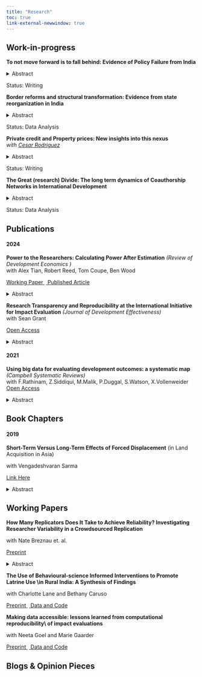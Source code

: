 ```yaml
---
title: "Research"
toc: true 
link-external-newwindow: true
---
```


## Work-in-progress

**To not move forward is to fall behind: Evidence of Policy Failure from India**

<details>

<summary>Abstract</summary>
... Coming soon
</details>

Status: Writing

**Border reforms and structural transformation: Evidence from state reorganization in India**

<details>

<summary>Abstract</summary>
... Coming soon
</details>

Status: Data Analysis

**Private credit and Property prices: New insights into this nexus**</br> *with <a href="https://sites.google.com/site/cesarruy"> Cesar Rodriguez </a>*

<details>

<summary>Abstract</summary>
The intricate relationship between the dynamics of property prices and private
credit has long been a focal point for economists and policymakers, particularly
in light of its pivotal role in financial crises and economic instability. Despite its
significance, the nuances of this relationship across different levels of economic
development remain underexplored. In this paper, using quarterly data from 27
countries over the period 1982-2021, we employ a robust empirical strategy that
addresses potential endogeneity concerns through instrumental variables. Our
findings reveal a significant positive relationship between property price growth
and private credit expansion, with the effect being stronger in developed countries.
A one percentage point increase in property prices is associated with a 0.25 to
0.36 percentage point increase in private credit growth in developed economies,
while the effect is smaller but still positive in developing countries. We also find
that macroeconomic factors such as GDP growth, inflation, and interest rates play
important moderating roles in this relationship. Additionally, our results suggest
that the property price-credit nexus has evolved over time, with notable shifts
occurring around major economic events. Our findings not only advance our
understanding of a critical economic relationship but also provide a foundation for
more effective policy responses to property market dynamics and credit growth.
</details>

Status: Writing

**The Great (research) Divide: The long term dynamics of Coauthorship Networks in International Development**

<details>

<summary>Abstract</summary>
... Coming soon
</details>

Status: Data Analysis

## Publications

#### 2024

**Power to the Researchers: Calculating Power After Estimation** *(Review of Development Economics )* </br> with Alex Tian, Robert Reed, Tom Coupe, Ben Wood

<a href="https://doi.org/10.1002/jae.3045"> Working Paper </a>\ <a href="https://doi.org/10.1111/rode.13130"> Published Article </a>\

<details>

<summary>Abstract</summary>

Calculating statistical power before estimation is considered good practice. However, there is no generally accepted method for calculating power after estimation. There are several reasons why one would want to do this. First, there is general interest in knowing whether ex ante power calculations are dependable guides of actual power. Further, knowing the statistical power of an estimated equation can aid one in interpreting the associated estimates. This study proposes a simple method for calculating power after estimation. To assess its performance, we conduct Monte Carlo experiments customized to produce simulated datasets that resemble actual data from studies funded by the International Initiative for Impact Evaluation (3ie). In addition to the final reports, 3ie provided ex ante power calculations from the funding applications, along with data and code to reproduce the estimates in the final reports. After determining that our method performs adequately, we apply it to the 3ie-funded studies. We find an average ex post power of 75.4%, not far from the 80% commonly claimed in the 3ie funding applications. However, we observe significantly more estimates of low power than would be expected given the ex ante claims. We conclude by providing three examples to illustrate how ex post power can aid the interpretation of estimates that are (i) insignificant and low powered, (ii) insignificant and high powered, and (iii) significant and low powered.

</details>

**Research Transparency and Reproducibility at the  International Initiative for Impact Evaluation** *(Journal of Development Effectiveness)* </br> with Sean Grant

<a href="https://doi.org/10.1080/19439342.2024.2388102"> Open Access </a>

<details>
<summary>Abstract</summary>
Research transparency and reproducibility can improve the credibility of scientific evidence on development effectiveness and the utility of this evidence for decision-making. As a funder and producer of research on development effectiveness, the International Initiative for Impact Evaluation (3ie) has several policies and programs that aim to improve research transparency and reproducibility. This manuscript provides a descriptive overview of the history-to-date of research transparency and reproducibility policies and programs at 3ie. In 2012, 3ie launched its Replication Program to incentivize replication of impact evaluations in international development. In 2014, 3ie created the Registry for International Development Impact Evaluations to provide infrastructure for the prospective registration of impact evaluations of development interventions. In 2018, 3ie published its first Research Transparency Policy articulating requirements on the use of open science practices in research activities. In 2022, 3ie created the Transparent, Reproducible, and Ethical Evidence (TREE) Review Framework, which integrates best practices for research transparency and reproducibility into evaluation workflows. This manuscript provides stakeholders in development effectiveness specifically—as well as research grant managers and other organizations in the scientific ecosystem more generally—a descriptive example of institutional efforts to continuously improve research transparency and reproducibility policies and programs.
</details>


#### 2021

**Using big data for evaluating development outcomes: a systematic map** *(Campbell Systematic Reviews)* </br> with F.Rathinam, Z.Siddiqui, M.Malik, P.Duggal, S.Watson, X.Vollenweider\
<a href="https://doi.org/10.1002/cl2.1149"> Open Access </a>

<details>

<summary>Abstract</summary>

**Background:** Policy makers need access to reliable data to monitor and evaluate the progress of development outcomes and targets such as sustainable development outcomes (SDGs). However, significant data and evidence gaps remain. Lack of resources, limited capacity within governments and logistical difficulties in collecting data are some of the reasons for the data gaps. Big data—that is digitally generated, passively produced and automatically collected—offers a great potential for answering some of the data needs. Satellite and sensors, mobile phone call detail records, online transactions and search data, and social media are some of the examples of big data. Integrating big data with the traditional household surveys and administrative data can complement data availability, quality, granularity, accuracy and frequency, and help measure development outcomes temporally and spatially in a number of new ways.The study maps different sources of big data onto development outcomes (based on SDGs) to identify current evidence base, use and the gaps. The map provides a visual overview of existing and ongoing studies. This study also discusses the risks, biases and ethical challenges in using big data for measuring and evaluating development outcomes. The study is a valuable resource for evaluators, researchers, funders, policymakers and practitioners in their effort to contributing to evidence informed policy making and in achieving the SDGs.

**Objectives:** Identify and appraise rigorous impact evaluations (IEs), systematic reviews and the studies that have innovatively used big data to measure any development outcomes with special reference to difficult contexts

**Search Methods:** A number of general and specialised data bases and reporsitories of organisations were searched using keywords related to big data by an information specialist.

**Selection Criteria:** The studies were selected on basis of whether they used big data sources to measure or evaluate development outcomes.

**Data Collection and Analysis:** Data collection was conducted using a data extraction tool and all extracted data was entered into excel and then analysed using Stata. The data analysis involved looking at trends and descriptive statistics only.

**Main Results:** The search yielded over 17,000 records, which we then screened down to 437 studies which became the foundation of our systematic map. We found that overall, there is a sizable and rapidly growing number of measurement studies using big data but a much smaller number of IEs. We also see that the bulk of the big data sources are machine-generated (mostly satellites) represented in the light blue. We find that satellite data was used in over 70% of the measurement studies and in over 80% of the IEs.

**Authors' Conclusions:** This map gives us a sense that there is a lot of work being done to develop appropriate measures using big data which could subsequently be used in IEs. Information on costs, ethics, transparency is lacking in the studies and more work is needed in this area to understand the efficacies related to the use of big data. There are a number of outcomes which are not being studied using big data, either due to the lack to applicability such as education or due to lack of awareness about the new methods and data sources. The map points to a number of gaps as well as opportunities where future researchers can conduct research.

</details>

## Book Chapters

#### 2019

**Short-Term Versus Long-Term Effects of Forced Displacement** (in Land Acquisition in Asia) </br>

with Vengadeshvaran Sarma

<a href="https://link.springer.com/chapter/10.1007/978-981-13-6455-6_3"> Link Here </a>

<details>

<summary>Abstract</summary>

This study focuses on the conceptual frameworks and empirical evidence that underscore forced displacement. In particular, the study explores development-induced displacement and summarises evidence of its short-term and long-terms effects from around the developing world. Evidence in the literature points out to adverse short-term effects among displacees that normalise over the long run. In the short term, adverse psychological, income and cultural factors affect individual and family security and tend to make displacees worse off compared to non-displaced households. In the long term, however, adaptability among displacees and state mechanisms may help displacees normalise and settle down especially if adequate compensation policies are sanctioned.

</details>

## Working Papers

**How Many Replicators Does It Take to Achieve Reliability? Investigating Researcher Variability in a Crowdsourced Replication** </br>

with Nate Breznau et. al.

<a href="https://www.doi.org/10.31235/osf.io/j7qta"> Preprint </a>

<details>

<summary>Abstract</summary>
This paper reports findings from a crowdsourced replication. Eighty-five independent teams attempted a computational replication of results reported in an original study of policy preferences and immigration by fitting the same statistical models to the same data. The replication involved an experimental condition. Random assignment put participating teams into either the transparent group that received the original study and code, or the opaque group receiving only a methods section, rough results description and no code. The transparent group mostly verified the numerical results of the original study with the same sign and p-value threshold (95.7%), while the opaque group had less success (89.3%). Exact numerical reproductions to the second decimal place were far less common (76.9% and 48.1%), and the number of teams who verified at least 95% of all effects in all models they ran was 79.5% and 65.2% respectively. Therefore, the reliability we quantify depends on how reliability is defined, but most definitions suggest it would take a minimum of three independent replications to achieve reliability. Qualitative investigation of the teams’ workflows reveals many causes of error including mistakes and procedural variations. Although minor error across researchers is not surprising, we show this occurs where it is least expected in the case of computational reproduction. Even when we curate the results to boost ecological validity, the error remains large enough to undermine reliability between researchers to some extent. The presence of inter-researcher variability may explain some of the current “reliability crisis” in the social sciences because it may be undetected in all forms of research involving data analysis. The obvious implication of our study is more transparency. Broader implications are that researcher variability adds an additional meta-source of error that may not derive from conscious measurement or modeling decisions, and that replications cannot alone resolve this type of uncertainty.

</details>

**The Use of Behavioural-science Informed Interventions to Promote Latrine Use \\in Rural India: A Synthesis of Findings** </br>

with Charlotte Lane and Bethany Caruso

<a href="https://www.doi.org/10.31222/osf.io/g7cmd"> Preprint </a>\ <a href="https://doi.org/10.7910/DVN/IDJ8FJ"> Data and Code </a>\

**Making data accessible: lessons learned from computational reproducibility\\ of impact evaluations** </br>

with Neeta Goel and Marie Gaarder

<a href="https://www.doi.org/10.31219/osf.io/4jvq2"> Preprint </a>\ <a href="https://doi.org/10.7910/DVN/FPNITS"> Data and Code </a>\

## Blogs & Opinion Pieces


